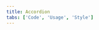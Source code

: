 ```yaml
---
title: Accordion
tabs: ['Code', 'Usage', 'Style']
---
```


<ComponentCode
    name="Accordion"
    component="accordion"
    variation="accordion"
    hasReactVersion
    hasVueVersion="accordion--default"
    hasAngularVersion="?path=/story/accordion--basic"
    codepen="WWrNvp"
    >
</ComponentCode>
<ComponentDocs component="accordion" ></ComponentDocs>

